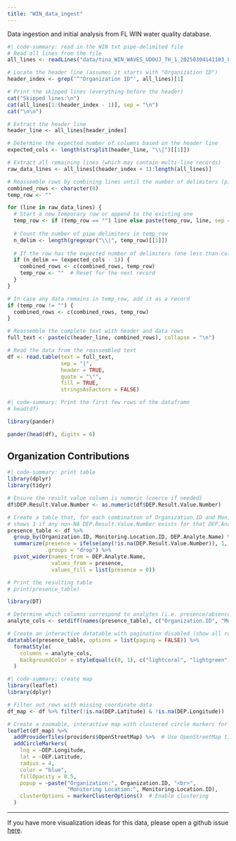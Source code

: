 ```yaml
---
title: "WIN_data_ingest"
---
```


Data ingestion and initial analysis from FL WIN water quality database.

```R
#| code-summary: read in the WIN txt pipe-delimited file
# Read all lines from the file
all_lines <- readLines("data/tina_WIN_WAVES_UDOUJ_TH_1_20250304141103_89325.txt")

# Locate the header line (assumes it starts with "Organization ID")
header_index <- grep('^"Organization ID"', all_lines)[1]

# Print the skipped lines (everything before the header)
cat("Skipped lines:\n")
cat(all_lines[1:(header_index - 1)], sep = "\n")
cat("\n\n")

# Extract the header line
header_line <- all_lines[header_index]

# Determine the expected number of columns based on the header line
expected_cols <- length(strsplit(header_line, "\\|")[[1]])

# Extract all remaining lines (which may contain multi-line records)
raw_data_lines <- all_lines[(header_index + 1):length(all_lines)]

# Reassemble rows by combining lines until the number of delimiters (pipes) matches expectation.
combined_rows <- character(0)
temp_row <- ""

for (line in raw_data_lines) {
  # Start a new temporary row or append to the existing one
  temp_row <- if (temp_row == "") line else paste(temp_row, line, sep = "\n")
  
  # Count the number of pipe delimiters in temp_row
  n_delim <- length(gregexpr("\\|", temp_row)[[1]])
  
  # If the row has the expected number of delimiters (one less than columns), it's complete.
  if (n_delim == (expected_cols - 1)) {
    combined_rows <- c(combined_rows, temp_row)
    temp_row <- ""  # Reset for the next record
  }
}

# In case any data remains in temp_row, add it as a record
if (temp_row != "") {
  combined_rows <- c(combined_rows, temp_row)
}

# Reassemble the complete text with header and data rows
full_text <- paste(c(header_line, combined_rows), collapse = "\n")

# Read the data from the reassembled text
df <- read.table(text = full_text,
                 sep = "|",
                 header = TRUE,
                 quote = "\"",
                 fill = TRUE,
                 stringsAsFactors = FALSE)


```
```R
#| code-summary: Print the first few rows of the dataframe
# head(df)

library(pander)

pander(head(df), digits = 6)
```

## Organization Contributions
```R
#| code-summary: print table
library(dplyr)
library(tidyr)

# Ensure the result value column is numeric (coerce if needed)
df$DEP.Result.Value.Number <- as.numeric(df$DEP.Result.Value.Number)

# Create a table that, for each combination of Organization.ID and Monitoring.Location.ID,
# shows 1 if any non-NA DEP.Result.Value.Number exists for that DEP.Analyte.Name, 0 otherwise.
presence_table <- df %>%
  group_by(Organization.ID, Monitoring.Location.ID, DEP.Analyte.Name) %>%
  summarize(presence = ifelse(any(!is.na(DEP.Result.Value.Number)), 1, 0),
            .groups = "drop") %>%
  pivot_wider(names_from = DEP.Analyte.Name,
              values_from = presence,
              values_fill = list(presence = 0))

# Print the resulting table
# print(presence_table)

library(DT)

# Determine which columns correspond to analytes (i.e. presence/absence columns)
analyte_cols <- setdiff(names(presence_table), c("Organization.ID", "Monitoring.Location.ID"))

# Create an interactive datatable with pagination disabled (show all rows)
datatable(presence_table, options = list(paging = FALSE)) %>%
  formatStyle(
    columns = analyte_cols,
    backgroundColor = styleEqual(c(0, 1), c("lightcoral", "lightgreen"))
  )
```



```R
#| code-summary: create map
library(leaflet)
library(dplyr)

# Filter out rows with missing coordinate data
df_map <- df %>% filter(!is.na(DEP.Latitude) & !is.na(DEP.Longitude))

# Create a zoomable, interactive map with clustered circle markers for improved performance
leaflet(df_map) %>%
  addProviderTiles(providers$OpenStreetMap) %>%  # Use OpenStreetMap tiles
  addCircleMarkers(
    lng = ~DEP.Longitude, 
    lat = ~DEP.Latitude, 
    radius = 4,
    color = "blue",
    fillOpacity = 0.5,
    popup = ~paste("Organization:", Organization.ID, "<br>",
                   "Monitoring Location:", Monitoring.Location.ID),
    clusterOptions = markerClusterOptions()  # Enable clustering
  )

```

------------------------------------------------------------------

If you have more visualization ideas for this data, please open a github issue [here](https://github.com/USF-IMARS/WIN_data_ingest/issues).